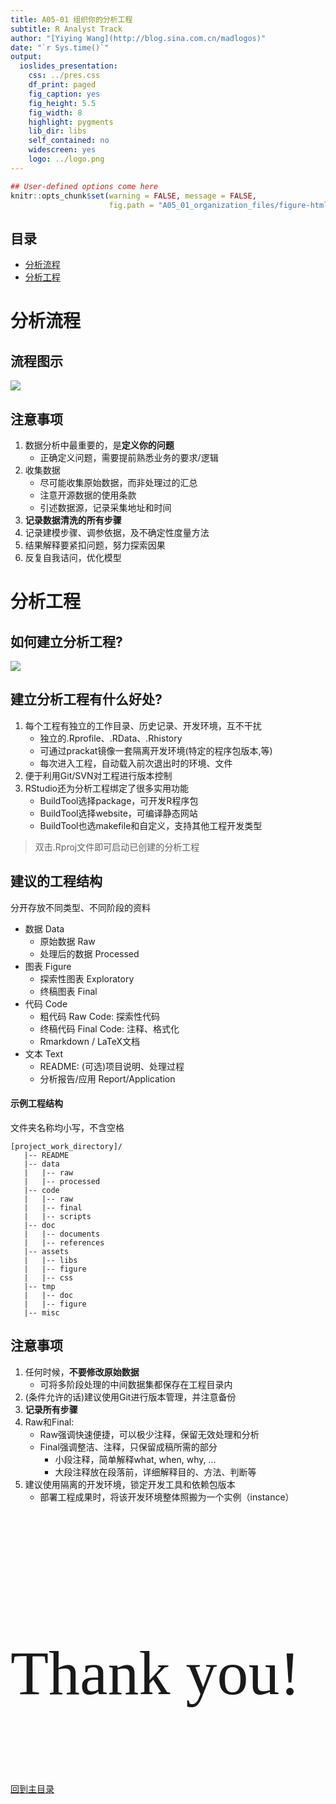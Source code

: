 ```yaml
---
title: A05-01 组织你的分析工程
subtitle: R Analyst Track
author: "[Yiying Wang](http://blog.sina.com.cn/madlogos)"
date: "`r Sys.time()`"
output: 
  ioslides_presentation: 
    css: ../pres.css
    df_print: paged
    fig_caption: yes
    fig_height: 5.5
    fig_width: 8
    highlight: pygments
    lib_dir: libs
    self_contained: no
    widescreen: yes
    logo: ../logo.png
---
```


```r
## User-defined options come here
knitr::opts_chunk$set(warning = FALSE, message = FALSE, 
                      fig.path = "A05_01_organization_files/figure-html/")
```

## 目录

- [分析流程](#3)
- [分析工程](#6)


# 分析流程

## 流程图示

![](A05_01_organization_files/figure-html/flow.png)

## 注意事项

1. 数据分析中最重要的，是**定义你的问题**
    - 正确定义问题，需要提前熟悉业务的要求/逻辑
1. 收集数据
    - 尽可能收集原始数据，而非处理过的汇总
    - 注意开源数据的使用条款
    - 引述数据源，记录采集地址和时间
1. **记录数据清洗的所有步骤**
1. 记录建模步骤、调参依据，及不确定性度量方法
1. 结果解释要紧扣问题，努力探索因果
1. 反复自我诘问，优化模型

# 分析工程

## 如何建立分析工程?

![](A05_01_organization_files/figure-html/createProj.png)

## 建立分析工程有什么好处?

1. 每个工程有独立的工作目录、历史记录、开发环境，互不干扰
    - 独立的.Rprofile、.RData、.Rhistory
    - 可通过prackat镜像一套隔离开发环境(特定的程序包版本,等)
    - 每次进入工程，自动载入前次退出时的环境、文件
1. 便于利用Git/SVN对工程进行版本控制
1. RStudio还为分析工程绑定了很多实用功能
    - BuildTool选择package，可开发R程序包
    - BuildTool选择website，可编译静态网站
    - BuildTool也选makefile和自定义，支持其他工程开发类型

> 双击.Rproj文件即可启动已创建的分析工程

## 建议的工程结构 {.smaller}

<div class="columns-2">

分开存放不同类型、不同阶段的资料

- 数据 Data
    - 原始数据 Raw
    - 处理后的数据 Processed
- 图表 Figure
    - 探索性图表 Exploratory
    - 终稿图表 Final
- 代码 Code
    - 粗代码 Raw Code: 探索性代码
    - 终稿代码 Final Code: 注释、格式化
    - Rmarkdown / LaTeX文档
- 文本 Text
    - README: (可选)项目说明、处理过程
    - 分析报告/应用 Report/Application

<p class="forceBreak"></p>

#### 示例工程结构

文件夹名称均小写，不含空格

```
[project_work_directory]/
   |-- README
   |-- data
   |   |-- raw
   |   |-- processed
   |-- code
   |   |-- raw
   |   |-- final
   |   |-- scripts
   |-- doc
   |   |-- documents
   |   |-- references
   |-- assets
   |   |-- libs
   |   |-- figure
   |   |-- css
   |-- tmp
   |   |-- doc
   |   |-- figure
   |-- misc
```

</div>

## 注意事项

1. 任何时候，**不要修改原始数据**
    - 可将多阶段处理的中间数据集都保存在工程目录内
1. (条件允许的话)建议使用Git进行版本管理，并注意备份
1. **记录所有步骤**
1. Raw和Final:
    - Raw强调快速便捷，可以极少注释，保留无效处理和分析
    - Final强调整洁、注释，只保留成稿所需的部分
        - 小段注释，简单解释what, when, why, ...
        - 大段注释放在段落前，详细解释目的、方法、判断等
1. 建议使用隔离的开发环境，锁定开发工具和依赖包版本
    - 部署工程成果时，将该开发环境整体照搬为一个实例（instance）

## {.grayblue}

<p style="font-size:100px;font-family:'Arial Black'"><br/>Thank you! </p>

<br/>[回到主目录](http://madlogos.github.io/R_Tutorial)

